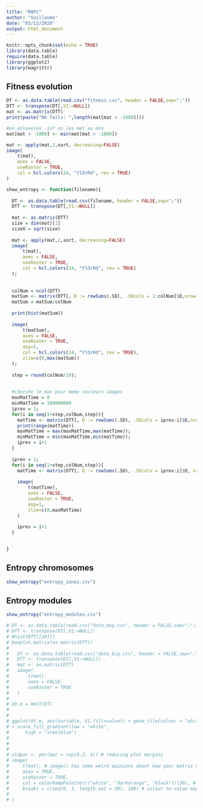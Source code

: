 ```yaml
---
title: "RWFC"
author: "Guillaume"
date: "03/12/2020"
output: html_document
---
```


```r
knitr::opts_chunk$set(echo = TRUE)
library(data.table)
require(data.table)
library(ggplot2)
library(magrittr)
```

## Fitness evolution

```r

DT <- as.data.table(read.csv("fitness.csv", header = FALSE,sep=";"))
DTT <- transpose(DT[,V1:=NULL])
mat <- as.matrix(DTT)
print(paste("Nb fails: ",length(mat[mat < -1000])))

#on enleveles -inf on les met au min
mat[mat < -1000] <- min(mat[mat > -1000])

mat <- apply(mat,2,sort, decreasing=FALSE)
image(
    t(mat),
    axes = FALSE,
    useRaster = TRUE,
    col = hcl.colors(24, "YlOrRd", rev = TRUE)
)

```
```r

show_entropy <- function(filename){
  
  DT <- as.data.table(read.csv(filename, header = FALSE,sep=";"))
  DTT <- transpose(DT[,V1:=NULL])
  
  mat <- as.matrix(DTT)
  size = dim(mat)[1]
  sizeX = sqrt(size)
  
  mat <- apply(mat,2,sort, decreasing=FALSE)
  image(
      t(mat),
      axes = FALSE,
      useRaster = TRUE,
      col = hcl.colors(24, "YlOrRd", rev = TRUE)
  );
  
  
  colNum = ncol(DTT)
  matSum <- matrix(DTT[, D := rowSums(.SD), .SDcols = 1:colNum]$D,nrow = sizeX,ncol = sizeX)
  matSum = matSum/colNum
   
  print(hist(matSum))
  
  image(
      t(matSum),
      axes = FALSE,
      useRaster = TRUE,
      asp=1,
      col = hcl.colors(24, "YlOrRd", rev = TRUE),
      zlim=c(0,max(matSum))
  );
  
  step = round(colNum/10);
  
  
  #cherche le max pour meme couleurs images
  maxMatTime = 0
  minMatTime = 100000000
  iprev = 1;
  for(i in seq(1+step,colNum,step)){
    matTime <- matrix(DTT[, D := rowSums(.SD), .SDcols = iprev:i]$D,nrow = sizeX,ncol = sizeX)
    print(range(matTime))
    maxMatTime = max(maxMatTime,max(matTime));
    minMatTime = min(maxMatTime,min(matTime));
    iprev = i+1
  }
  
  iprev = 1;
  for(i in seq(1+step,colNum,step)){
    matTime <- matrix(DTT[, D := rowSums(.SD), .SDcols = iprev:i]$D, nrow = sizeX, ncol = sizeX)
    
    image(
        t(matTime),
        axes = FALSE,
        useRaster = TRUE,
        asp=1,
        zlim=c(0,maxMatTime)
    )
    
    iprev = i+1
  }
  

}

```

## Entropy chromosomes

```r
show_entropy("entropy_zones.csv")
```

## Entropy modules

```r
show_entropy("entropy_modules.csv")
```

```r
# DT <- as.data.table(read.csv("data_moy.csv", header = FALSE,sep=";"))
# DTT <- transpose(DT[,V1:=NULL])
# #hist(DTT[[20]])
# boxplot.matrix(as.matrix(DTT))
# 
#   DT <- as.data.table(read.csv("data_big.csv", header = FALSE,sep=";"))
#   DTT <- transpose(DT[,V1:=NULL])
#   mat <- as.matrix(DTT)
#   image(
#       t(mat),
#       axes = FALSE,
#       useRaster = TRUE
#   )
# 
# dt.m = melt(DT)
# 
# 
# ggplot(dt.m, aes(variable, V1,fill=value)) + geom_tile(colour = "white")
# + scale_fill_gradient(low = "white",
#      high = "steelblue")
# 
# 
# 
# oldpar <- par(mar = rep(0.2, 4)) # reducing plot margins
# image(
#     t(mat), # image() has some weird opinions about how your matrix will be plotted
#     axes = TRUE,
#     useRaster = TRUE,
#     col = colorRampPalette(c("white", "darkorange", "black"))(30), # our colour palette
#     breaks = c(seq(0, 3, length.out = 30), 100) # colour-to-value mapping
#     
# )
```




